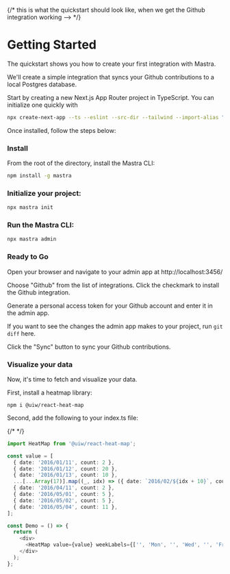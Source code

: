 {/* this is what the quickstart should look like, when we get the Github integration working --> */}

# Getting Started

The quickstart shows you how to create your first integration with Mastra.

We'll create a simple integration that syncs your Github contributions to a local Postgres database.

Start by creating a new Next.js App Router project in TypeScript. You can initialize one quickly with

```bash
npx create-next-app --ts --eslint --src-dir --tailwind --import-alias "@/*" --app
```

Once installed, follow the steps below:

<Steps>

### Install

From the root of the directory, install the Mastra CLI:

```bash copy npm2yarn
npm install -g mastra
```

### Initialize your project:

```bash copy
npx mastra init
```

### Run the Mastra CLI:

```bash copy
npx mastra admin
```

### Ready to Go

Open your browser and navigate to your admin app at http://localhost:3456/

Choose "Github" from the list of integrations. Click the checkmark to install the Github integration.

Generate a personal access token for your Github account and enter it in the admin app.

<Callout>If you want to see the changes the admin app makes to your project, run `git diff` here.</Callout>

Click the "Sync" button to sync your Github contributions.

### Visualize your data

Now, it's time to fetch and visualize your data.

First, install a heatmap library:

`npm i @uiw/react-heat-map`

Second, add the following to your index.ts file:

{/* <!-- Refactor to actually fetch data --> */}

```ts
import HeatMap from '@uiw/react-heat-map';

const value = [
  { date: '2016/01/11', count: 2 },
  { date: '2016/01/12', count: 20 },
  { date: '2016/01/13', count: 10 },
  ...[...Array(17)].map((_, idx) => ({ date: `2016/02/${idx + 10}`, count: idx, content: '' })),
  { date: '2016/04/11', count: 2 },
  { date: '2016/05/01', count: 5 },
  { date: '2016/05/02', count: 5 },
  { date: '2016/05/04', count: 11 },
];

const Demo = () => {
  return (
    <div>
      <HeatMap value={value} weekLabels={['', 'Mon', '', 'Wed', '', 'Fri', '']} startDate={new Date('2016/01/01')} />
    </div>
  );
};
```

</Steps>
